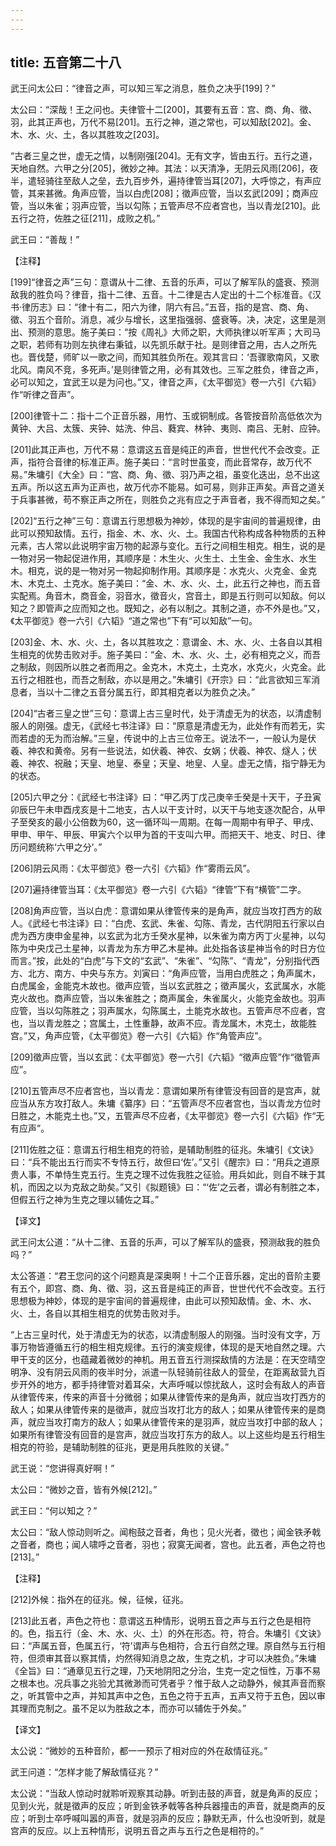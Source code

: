```yaml
---
---
---
```

title: 五音第二十八
---




武王问太公曰：“律音之声，可以知三军之消息，胜负之决乎[199]？”

太公曰：“深哉！王之问也。夫律管十二[200]，其要有五音：宫、商、角、徵、羽，此其正声也，万代不易[201]。五行之神，道之常也，可以知敌[202]。金、木、水、火、土，各以其胜攻之[203]。

“古者三皇之世，虚无之情，以制刚强[204]。无有文字，皆由五行。五行之道，天地自然。六甲之分[205]，微妙之神。其法：以天清净，无阴云风雨[206]，夜半，遣轻骑往至敌人之垒，去九百步外，遍持律管当耳[207]，大呼惊之，有声应管，其来甚微。角声应管，当以白虎[208]；徵声应管，当以玄武[209]；商声应管，当以朱雀；羽声应管，当以勾陈；五管声尽不应者宫也，当以青龙[210]。此五行之符，佐胜之征[211]，成败之机。”

武王曰：“善哉！”

【注释】

[199]“律音之声”三句：意谓从十二律、五音的乐声，可以了解军队的盛衰、预测敌我的胜负吗？律音，指十二律、五音。十二律是古人定出的十二个标准音。《汉书·律历志》曰：“律十有二，阳六为律，阴六有吕。”五音，指的是宫、商、角、徵、羽五个音阶。消息，减少与增长，这里指强弱、盛衰等。决，决定，这里是测出、预测的意思。施子美曰：“按《周礼》大师之职，大师执律以听军声；大司马之职，若师有功则左执律右秉钺，以先凯乐献于社。是则律音之用，古人之所先也。晋伐楚，师旷以一歌之间，而知其胜负所在。观其言曰：‘吾骤歌南风，又歌北风。南风不竞，多死声。’是则律管之用，必有其效也。三军之胜负，律音之声，必可以知之，宜武王以是为问也。”又，律音之声，《太平御览》卷一六引《六韬》作“听律之音声”。

[200]律管十二：指十二个正音乐器，用竹、玉或铜制成。各管按音阶高低依次为黄钟、大吕、太簇、夹钟、姑洗、仲吕、蕤宾、林钟、夷则、南吕、无射、应钟。

[201]此其正声也，万代不易：意谓这五音是纯正的声音，世世代代不会改变。正声，指符合音律的标准正声。施子美曰：“言时世虽变，而此音常存，故万代不易。”朱墉引《大全》曰：“宫、商、角、徵、羽乃声之祖，虽变化迭出，总不出这五声。所以这五声为正声也，故万代亦不能易。如可易，则非正声矣。声音之道关于兵事甚微，苟不察正声之所在，则胜负之兆有应之于声音者，我不得而知之矣。”

[202]“五行之神”三句：意谓五行思想极为神妙，体现的是宇宙间的普遍规律，由此可以预知敌情。五行，指金、木、水、火、土。我国古代称构成各种物质的五种元素，古人常以此说明宇宙万物的起源与变化。五行之间相生相克。相生，说的是一物对另一物起促进作用，其顺序是：木生火、火生土、土生金、金生水、水生木。相克，说的是一物对另一物起抑制作用。其顺序是：水克火、火克金、金克木、木克土、土克水。施子美曰：“金、木、水、火、土，此五行之神也，而五音实配焉。角音木，商音金，羽音水，徵音火，宫音土，即是五行则可以知敌。何以知之？即管声之应而知之也。既知之，必有以制之。其制之道，亦不外是也。”又，《太平御览》卷一六引《六韬》“道之常也”下有“可以知敌”一句。

[203]金、木、水、火、土，各以其胜攻之：意谓金、木、水、火、土各自以其相生相克的优势击败对手。施子美曰：“金、木、水、火、土，必有相克之义，而吾之制敌，则因所以胜之者而用之。金克木，木克土，土克水，水克火，火克金。此五行之相胜也，而吾之制敌，亦以是用之。”朱墉引《开宗》曰：“此言欲知三军消息者，当以十二律之五音分属五行，即其相克者以为胜负之决。”

[204]“古者三皇之世”三句：意谓上古三皇时代，处于清虚无为的状态，以清虚制服人的刚强。虚无，《武经七书注译》曰：“原意是清虚无为，此处作有而若无，实而若虚的无为而治解。”三皇，传说中的上古三位帝王。说法不一，一般认为是伏羲、神农和黄帝。另有一些说法，如伏羲、神农、女娲；伏羲、神农、燧人；伏羲、神农、祝融；天皇、地皇、泰皇；天皇、地皇、人皇。虚无之情，指宁静无为的状态。

[205]六甲之分：《武经七书注译》曰：“甲乙丙丁戊己庚辛壬癸是十天干，子丑寅卯辰巳午未申酉戌亥是十二地支，古人以干支计时，以天干与地支逐次配合，从甲子至癸亥的最小公倍数为60，这一循环叫一周期。在每一周期中有甲子、甲戌、甲申、甲午、甲辰、甲寅六个以甲为首的干支叫六甲。而把天干、地支、时日、律历问题统称‘六甲之分’。”

[206]阴云风雨：《太平御览》卷一六引《六韬》作“雾雨云风”。

[207]遍持律管当耳：《太平御览》卷一六引《六韬》“律管”下有“横管”二字。

[208]角声应管，当以白虎：意谓如果从律管传来的是角声，就应当攻打西方的敌人。《武经七书注译》曰：“白虎、玄武、朱雀、勾陈、青龙，古代阴阳五行家以白虎为西方庚申金星神，以玄武为北方壬癸水星神，以朱雀为南方丙丁火星神，以勾陈为中央戊己土星神，以青龙为东方甲乙木星神。此处指各该星神当令的时日方位而言。”按，此处的“白虎”与下文的“玄武”、“朱雀”、“勾陈”、“青龙”，分别指代西方、北方、南方、中央与东方。刘寅曰：“角声应管，当用白虎胜之；角声属木，白虎属金，金能克木故也。徵声应管，当以玄武胜之；徵声属火，玄武属水，水能克火故也。商声应管，当以朱雀胜之；商声属金，朱雀属火，火能克金故也。羽声应管，当以勾陈胜之；羽声属水，勾陈属土，土能克水故也。五管声尽不应者，宫也，当以青龙胜之；宫属土，土性重静，故声不应。青龙属木，木克土，故能胜宫。”又，角声应管，《太平御览》卷一六引《六韬》作“角管声应”。

[209]徵声应管，当以玄武：《太平御览》卷一六引《六韬》“徵声应管”作“徵管声应”。

[210]五管声尽不应者宫也，当以青龙：意谓如果所有律管没有回音的是宫声，就应当从东方攻打敌人。朱墉《纂序》曰：“五管声尽不应者宫也，当以青龙方位时日胜之，木能克土也。”又，五管声尽不应者，《太平御览》卷一六引《六韬》作“无有应声”。

[211]佐胜之征：意谓五行相生相克的符验，是辅助制胜的征兆。朱墉引《文诀》曰：“兵不能出五行而实不专恃五行，故但曰‘佐’。”又引《醒宗》曰：“用兵之道原贵人事，不单恃生克五行。生克之理不过佐我胜之征验。用兵如此，则自不昧于其机，而因之以为克敌之助矣。”又引《拟题镜》曰：“‘佐’之云者，谓必有制胜之本，但假五行之神为生克之理以辅佐之耳。”

【译文】

武王问太公道：“从十二律、五音的乐声，可以了解军队的盛衰，预测敌我的胜负吗？”

太公答道：“君王您问的这个问题真是深奥啊！十二个正音乐器，定出的音阶主要有五个，即宫、商、角、徵、羽，这五音是纯正的声音，世世代代不会改变。五行思想极为神妙，体现的是宇宙间的普遍规律，由此可以预知敌情。金、木、水、火、土，各自以其相生相克的优势击败对手。

“上古三皇时代，处于清虚无为的状态，以清虚制服人的刚强。当时没有文字，万事万物皆遵循五行的相生相克规律。五行的演变规律，体现的是天地自然之理。六甲干支的区分，也蕴藏着微妙的神机。用五音五行测探敌情的方法是：在天空晴空明净、没有阴云风雨的夜半时分，派遣一队轻骑前往敌人的营垒，在距离敌营九百步开外的地方，都手持律管对着耳朵，大声呼喊以惊扰敌人，这时会有敌人的声音从律管传来，传来的声音十分微弱；如果从律管传来的是角声，就应当攻打西方的敌人；如果从律管传来的是徵声，就应当攻打北方的敌人；如果从律管传来的是商声，就应当攻打南方的敌人；如果从律管传来的是羽声，就应当攻打中部的敌人；如果所有律管没有回音的是宫声，就应当攻打东方的敌人。以上这些均是五行相生相克的符验，是辅助制胜的征兆，更是用兵胜败的关键。”

武王说：“您讲得真好啊！”



太公曰：“微妙之音，皆有外候[212]。”

武王曰：“何以知之？”

太公曰：“敌人惊动则听之。闻枹鼓之音者，角也；见火光者，徵也；闻金铁矛戟之音者，商也；闻人啸呼之音者，羽也；寂寞无闻者，宫也。此五者，声色之符也[213]。”

【注释】

[212]外候：指外在的征兆。候，征候，征兆。

[213]此五者，声色之符也：意谓这五种情形，说明五音之声与五行之色是相符的。色，指五行（金、木、水、火、土）的外在形态。符，符合。朱墉引《文诀》曰：“声属五音，色属五行，‘符’谓声与色相符，合五行自然之理。原自然与五行相符，但须审其音以察其情，灼然得知消息之故，生克之机，才可以决胜负。”朱墉《全旨》曰：“通章见五行之理，乃天地阴阳之分治，生克一定之恒性，万事不易之根本也。况兵事之兆验尤其微渺而可凭者乎？惟于敌人之动静外，候其声音而察之，听其管中之声，并知其声中之色，五色之符于五声，五声又符于五色，因以审其理而克制之。虽不足以为胜敌之本，而亦可以辅佐于外矣。”

【译文】

太公说：“微妙的五种音阶，都一一预示了相对应的外在敌情征兆。”

武王问道：“怎样才能了解敌情征兆？”

太公说：“当敌人惊动时就聆听观察其动静。听到击鼓的声音，就是角声的反应；见到火光，就是徵声的反应；听到金铁矛戟等各种兵器撞击的声音，就是商声的反应；听到士卒呼喊叫嚣的声音，就是羽声的反应；静默无声，什么也没听到，就是宫声的反应。以上五种情形，说明五音之声与五行之色是相符的。”